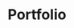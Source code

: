 ---
title: Portfolio
description: This website!
startYear: 2023
endYear: 2023
technologies: ["astro","typescript","scss","tailwind","threejs","vite"]
draft: false
---